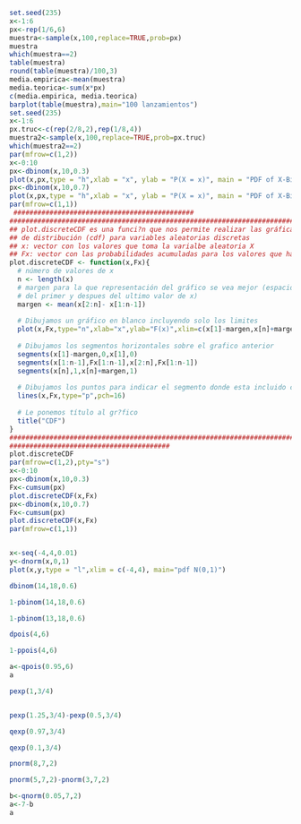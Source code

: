 ```{r}
set.seed(235)
x<-1:6
px<-rep(1/6,6)
muestra<-sample(x,100,replace=TRUE,prob=px)
muestra
which(muestra==2)
table(muestra)
round(table(muestra)/100,3)
media.empirica<-mean(muestra)
media.teorica<-sum(x*px)
c(media.empirica, media.teorica)
barplot(table(muestra),main="100 lanzamientos")
set.seed(235)
x<-1:6
px.truc<-c(rep(2/8,2),rep(1/8,4))
muestra2<-sample(x,100,replace=TRUE,prob=px.truc)
which(muestra2==2)
par(mfrow=c(1,2))
x<-0:10
px<-dbinom(x,10,0.3)
plot(x,px,type = "h",xlab = "x", ylab = "P(X = x)", main = "PDF of X-Bin(10, 0.3)")
px<-dbinom(x,10,0.7)
plot(x,px,type = "h",xlab = "x", ylab = "P(X = x)", main = "PDF of X-Bin(10, 0.7)")
par(mfrow=c(1,1))
 #############################################
#################################################################################################
## plot.discreteCDF es una funci?n que nos permite realizar las gráficas de funciones
## de distribución (cdf) para variables aleatorias discretas
## x: vector con los valores que toma la varialbe aleatoria X
## Fx: vector con las probabilidades acumuladas para los valores que hay en x (P(X <= x))
plot.discreteCDF <- function(x,Fx){
  # número de valores de x
  n <- length(x)
  # margen para la que representación del gráfico se vea mejor (espacio que dejamos antes 
  # del primer y despues del ultimo valor de x) 
  margen <- mean(x[2:n]- x[1:n-1])
  
  # Dibujamos un gráfico en blanco incluyendo solo los limites
  plot(x,Fx,type="n",xlab="x",ylab="F(x)",xlim=c(x[1]-margen,x[n]+margen),ylim=c(0,1))  
  
  # Dibujamos los segmentos horizontales sobre el grafico anterior
  segments(x[1]-margen,0,x[1],0)
  segments(x[1:n-1],Fx[1:n-1],x[2:n],Fx[1:n-1])
  segments(x[n],1,x[n]+margen,1)
  
  # Dibujamos los puntos para indicar el segmento donde esta incluido cada valor de x
  lines(x,Fx,type="p",pch=16)
  
  # Le ponemos título al gr?fico
  title("CDF")
}
#################################################################################################
######################################## 
plot.discreteCDF
par(mfrow=c(1,2),pty="s")
x<-0:10
px<-dbinom(x,10,0.3)
Fx<-cumsum(px)
plot.discreteCDF(x,Fx)
px<-dbinom(x,10,0.7)
Fx<-cumsum(px)
plot.discreteCDF(x,Fx)
par(mfrow=c(1,1))


x<-seq(-4,4,0.01)
y<-dnorm(x,0,1)
plot(x,y,type = "l",xlim = c(-4,4), main="pdf N(0,1)")

dbinom(14,18,0.6)

1-pbinom(14,18,0.6)

1-pbinom(13,18,0.6)

dpois(4,6)

1-ppois(4,6)

a<-qpois(0.95,6)
a

pexp(1,3/4)


pexp(1.25,3/4)-pexp(0.5,3/4)

qexp(0.97,3/4)

qexp(0.1,3/4)

pnorm(8,7,2)

pnorm(5,7,2)-pnorm(3,7,2)

b<-qnorm(0.05,7,2)
a<-7-b
a


```